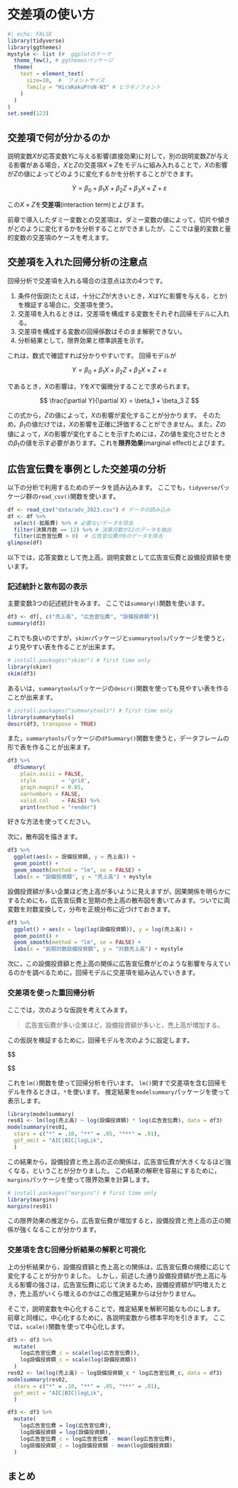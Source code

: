 # 交差項の使い方

```r
#| echo: FALSE
library(tidyverse)
library(ggthemes)
mystyle <- list (#  ggplotのテーマ
  theme_few(), # ggthemesパッケージ
  theme(
    text = element_text(
      size=10,  #  フォントサイズ
      family = "HiraKakuProN-W3" # ヒラギノフォント
    )
  )
)
set.seed(123)
```

## 交差項で何が分かるのか

説明変数$X$が応答変数$Y$に与える影響(直接効果)に対して，別の説明変数$Z$が与える影響がある場合，$X$と$Z$の交差項$X \times Z$をモデルに組み入れることで，$X$の影響が$Z$の値によってどのように変化するかを分析することができます。

$$
Y = \beta_0 + \beta_1 X + \beta_2 Z + \beta_3 X \times Z + \varepsilon
$$

この$X \times Z$を**交差項**(interaction term)とよびます。

前章で導入したダミー変数との交差項は，ダミー変数の値によって，切片や傾きがどのように変化するかを分析することができましたが，ここでは量的変数と量的変数の交差項のケースを考えます。


## 交差項を入れた回帰分析の注意点

回帰分析で交差項を入れる場合の注意点は次の4つです。

1. 条件付仮説(たとえば，十分に$Z$が大きいとき，$X$は$Y$に影響を与える，とか)を検証する場合に，交差項を使う。
2. 交差項を入れるときは，交差項を構成する変数をそれぞれ回帰モデルに入れる。
3. 交差項を構成する変数の回帰係数はそのまま解釈できない。
4. 分析結果として，限界効果と標準誤差を示す。


これは，数式で確認すれば分かりやすいです。
回帰モデルが

$$
Y = \beta_0 + \beta_1 X + \beta_2 Z + \beta_3 X \times Z + \varepsilon
$$

であるとき，$X$の影響は，$Y$を$X$で偏微分することで求められます。

$$
\frac{\partial Y}{\partial X} = \beta_1 + \beta_3 Z
$$

この式から，$Z$の値によって，$X$の影響が変化することが分かります。
そのため，$\beta_1$の値だけでは，$X$の影響を正確に評価することができません。また，$Z$の値によって，$X$の影響が変化することを示すためには，$Z$の値を変化させたときの$\beta_1$の値を示す必要があります。これを**限界効果**(marginal effect)とよびます。

## 広告宣伝費を事例とした交差項の分析

以下の分析で利用するためのデータを読み込みます。
ここでも，`tidyverse`パッケージ群の`read_csv()`関数を使います。

```r
df <- read_csv("data/adv_2023.csv") # データの読み込み
df <- df %>%
  select(-拡販費) %>% # 必要ないデータを除去
  filter(決算月数 == 12) %>% # 決算月数が12のデータを抽出
  filter(広告宣伝費 > 0)  # 広告宣伝費が0のデータを除去
glimpse(df)
```

以下では，応答変数として売上高，説明変数として広告宣伝費と設備投資額を使います。

### 記述統計と散布図の表示

主要変数3つの記述統計をみます。
ここでは`summary()`関数を使います。

```r
df3 <- df[, c("売上高", "広告宣伝費", "設備投資額")]
summary(df3)
```

これでも良いのですが，`skimr`パッケージと`summarytools`パッケージを使うと，より見やすい表を作ることが出来ます。

```r
# install.packages("skimr") # first time only
library(skimr)
skim(df3)
```

あるいは，`summarytools`パッケージの`descr()`関数を使っても見やすい表を作ることが出来ます。

```r
# install.packages("summarytools") # first time only
library(summarytools)
descr(df3, transpose = TRUE)
```

また，`summarytools`パッケージの`dfSummary()`関数を使うと，データフレームの形で表を作ることが出来ます。

```r
df3 %>%
  dfSummary(
    plain.ascii = FALSE,
    style        = 'grid',
    graph.magnif = 0.85,
    varnumbers = FALSE,
    valid.col    = FALSE) %>%
    print(method = "render")
```

好きな方法を使ってください。

次に，散布図を描きます。

```r
df3 %>%
  ggplot(aes(x = 設備投資額, y = 売上高)) +
  geom_point() +
  geom_smooth(method = "lm", se = FALSE) +
  labs(x = "設備投資額", y = "売上高") + mystyle
```

設備投資額が多い企業ほど売上高が多いように見えますが，因果関係を明らかにするためにも，広告宣伝費と翌期の売上高の散布図を書いてみます。ついでに両変数を対数変換して，分布を正規分布に近づけておきます。

```r
df3 %>%
  ggplot() + aes(x = log(lag(設備投資額)), y = log(売上高)) +
  geom_point() +
  geom_smooth(method = "lm", se = FALSE) +
  labs(x = "前期対数設備投資額", y = "対数売上高") + mystyle
```

次に，この設備投資額と売上高の関係に広告宣伝費がどのような影響を与えているのかを調べるために，回帰モデルに交差項を組み込んでいきます。

### 交差項を使った重回帰分析

ここでは，次のような仮説を考えてみます。

> 広告宣伝費が多い企業ほど，設備投資額が多いと，売上高が増加する。

この仮説を検証するために，回帰モデルを次のように設定します。

$$
\begin{aligned}
\log \text{売上高} = \beta_0 &+ \beta_1 \log \text{前期設備投資額} + \beta_2 \log \text{広告宣伝費} \\

& + \beta_3 \log \text{前期設備投資額} \times \log \text{広告宣伝費} + \varepsilon
\end{aligned}
$$

これを`lm()`関数を使って回帰分析を行います。
`lm()`関すで交差項を含む回帰モデルを作るときは，`*`を使います。
推定結果を`modelsummary`パッケージを使って表示します。

```r
library(modelsummary)
res01 <- lm(log(売上高) ~ log(設備投資額) * log(広告宣伝費), data = df3)
modelsummary(res01,
  stars = c("*" = .10, "**" = .05, "***" = .01),
  gof_omit = "AIC|BIC|logLik",
  )
```

この結果から，設備投資と売上高の正の関係は，広告宣伝費が大きくなるほど強くなる，ということが分かりました。
この結果の解釈を容易にするために，`margins`パッケージを使って限界効果を計算します。

```r
# install.packages("margins") # first time only
library(margins)
margins(res01)
```

この限界効果の推定から，広告宣伝費が増加すると，設備投資と売上高の正の関係が強くなることが分かります。


### 交差項を含む回帰分析結果の解釈と可視化

上の分析結果から，設備投資額と売上高との関係は，広告宣伝費の規模に応じて変化することが分かりました。
しかし，前述した通り設備投資額が売上高に与える影響の強さは，広告宣伝費に応じて決まるため，設備投資額が1円増えたとき，売上高がいくら増えるのかはこの推定結果からは分かりません。

そこで，説明変数を中心化することで，推定結果を解釈可能なものにします。
前章と同様に，中心化するために，各説明変数から標本平均を引きます。
ここでは，`scale()`関数を使って中心化します。

```r
df3 <- df3 %>%
  mutate(
    log広告宣伝費_c = scale(log(広告宣伝費)),
    log設備投資額_c = scale(log(設備投資額))
  )
res02 <- lm(log(売上高) ~ log設備投資額_c * log広告宣伝費_c, data = df3)
modelsummary(res02,
  stars = c("*" = .10, "**" = .05, "***" = .01),
  gof_omit = "AIC|BIC|logLik",
  )
```

```r
df3 <- df3 %>%
  mutate(
    log広告宣伝費 = log(広告宣伝費),
    log設備投資額 = log(設備投資額),
    log広告宣伝費_c = log広告宣伝費 - mean(log広告宣伝費),
    log設備投資額_c = log設備投資額 - mean(log設備投資額)
  )
```

## まとめ

